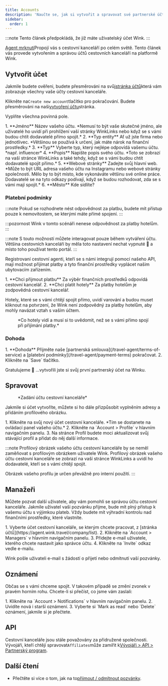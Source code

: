 ```yaml
---
title: Accounts
description: 'Naučte se, jak si vytvořit a spravovat své partnerské účty na platformě Wink.'
sidebar:
  order: 1
---
```


:::note
Tento článek předpokládá, že již máte uživatelský účet Wink.
:::

[Agent mrknutí](https://agent.wink.travel)Propojí vás s cestovní kanceláří po celém světě. Tento článek vás provede vytvořením a správou účtů cestovních kanceláří na platformě Wink.

## Vytvořit účet

Jakmile budete ověřeni, budete přesměrováni na svůj[stránka účtů](https://agent.wink.travel/company/list)která vám zobrazuje všechny vaše účty cestovní kanceláře.

Klikněte na`Create new account`tlačítko pro pokračování. Budete přesměrováni na naši[vytvoření účtu](https://agent.wink.travel/company/create)stránka.

Vyplňte všechna povinná pole.

<Steps>
  1. **Jméno** Název vašeho účtu. *Nemusí to být vaše skutečné jméno, ale uživatelé ho uvidí při prohlížení vaší stránky WinkLinks nebo když se s vámi budou chtít dodavatelé přímo spojit.*
  2. **Typ entity** Ať už jste firma nebo jednotlivec. *Většinou se používá k určení, jak máte nárok na finanční prostředky.*
  3. **Typ** Vyberte typ, který nejlépe odpovídá vašemu účtu. *např. influencer*
  4. **Popis** Napište popis svého účtu. *Toto se zobrazí na vaší stránce WinkLinks a také tehdy, když se s vámi budou chtít dodavatelé spojit přímo.*
  5. **Webové stránky** Zadejte svůj hlavní web. *Může to být URL adresa vašeho účtu na Instagramu nebo webové stránky společnosti. Mělo by to být místo, kde vykonáváte většinu své online práce. Dodavatelé se na tyto odkazy podívají, když se budou rozhodovat, zda se s vámi mají spojit.*
  6. **Město** Kde sídlíte?
</Steps>


### Platební podmínky

:::note
Pokud se rozhodnete nést odpovědnost za platbu, budete mít přístup pouze k nemovitostem, se kterými máte přímé spojení. :::

:::pozornost
Wink v tomto scénáři nenese odpovědnost za platby hotelům.
:::

:::note
S touto možností můžete interagovat pouze během vytváření účtu. Většina cestovních kanceláří by měla toto nastavení nechat vypnuté 🛑 a místo toho používat tento portál. :::

Registrovaní cestovní agenti, kteří se s námi integrují pomocí našeho API, mají možnost přijímat platby a tyto finanční prostředky vyplácet našim ubytovacím zařízením.

<Steps>
  1. **Chci přijmout platbu** Za výběr finančních prostředků odpovídá cestovní kancelář.
  2. **Chci platit hotely** Za platby hotelům je zodpovědná cestovní kancelář.
</Steps>


Hotely, které se s vámi chtějí spojit přímo, uvidí varování a budou muset kliknout na potvrzení, že Wink není zodpovědný za platby hotelům, aby mohly navázat vztah s vaším účtem.

<figure>
  <CloudinaryImage width="700" height="220" resize="scale" quality="best" alt="Potvrzení vztahu TA k nemovitosti" src="academy/property-ta-agreement" errorImage="noimage_opaque_nyrtl0.png" />

  <figcaption>*Co hotely vidí a musí si to uvědomit, než se s vámi přímo spojí při přijímání platby.*</figcaption>
</figure>


### Dohoda

<Steps>
  1. **Dohoda** Přijměte naše [partnerská smlouva](/travel-agent/terms-of-service) a [platební podmínky](/travel-agent/payment-terms) pokračovat.
  2. Klikněte na `Save` tlačítko.
</Steps>


Gratulujeme 🎉 ...vytvořili jste si svůj první partnerský účet na Winku.

## Spravovat

<figure>
  <CloudinaryImage width="350" height="445" resize="scale" quality="best" alt="Účet cestovní kanceláře" src="academy/travel-agent" errorImage="noimage_opaque_nyrtl0.png" />

  <figcaption>*Zadání účtu cestovní kanceláře*</figcaption>
</figure>


Jakmile si účet vytvoříte, můžete si ho dále přizpůsobit vyplněním adresy a přidáním profilového obrázku.

<Steps>
  1. Klikněte na svůj nový účet cestovní kanceláře. *Tím se dostanete na ovládací panel vašeho účtu.*
  2. Klikněte na `Account > Profile` v hlavním navigačním panelu.
  3. Na stránce Profil budete moci aktualizovat svůj stávající profil a přidat do něj další informace.
</Steps>


:::note
Profilový obrázek vašeho účtu cestovní kanceláře by se neměl zaměňovat s profilovým obrázkem uživatele Wink. Profilový obrázek vašeho účtu cestovní kanceláře se zobrazí na vaší stránce WinkLinks a uvidí ho dodavatelé, kteří se s vámi chtějí spojit.

Obrázek vašeho profilu je určen převážně pro interní použití. :::

## Manažeři

Můžete pozvat další uživatele, aby vám pomohli se správou účtu cestovní kanceláře. Jakmile uživatel vaši pozvánku přijme, bude mít plný přístup k vašemu účtu s výjimkou plateb. Vždy budete mít výhradní kontrolu nad finančními prostředky, které vlastníte.

<Steps>
  1. Vyberte účet cestovní kanceláře, se kterým chcete pracovat, z [stránka účtů](https://agent.wink.travel/company/list).
  2. Klikněte na `Account > Managers` v hlavním navigačním panelu.
  3. Přidejte e-mail uživatele, kterého chcete nastavit jako správce účtu.
  4. Klikněte na `Invite` odkaz vedle e-mailu.
</Steps>


Wink pošle uživateli e-mail s žádostí o přijetí nebo odmítnutí vaší pozvánky.

## Oznámení

Občas se s vámi chceme spojit. V takovém případě se změní zvonek v pravém horním rohu.
Chcete-li si přečíst, co jsme vám zaslali:

<Steps>
  1. Klikněte na `Account > Notifications` v hlavním navigačním panelu.
  2. Uvidíte nová i starší oznámení.
  3. Vyberte si `Mark as read` nebo `Delete` oznámení, jakmile si je přečtete.
</Steps>


## API

Cestovní kanceláře jsou stále považovány za přidružené společnosti. Vývojáři, kteří chtějí spravovat`Affiliates`může zamířit k[Vývojáři > API > Partnerský program](/developers/apis/#affiliate-api).

## Další čtení

* Přečtěte si více o tom, jak na to[přijmout / odmítnout pozvánky](/user/invites).


